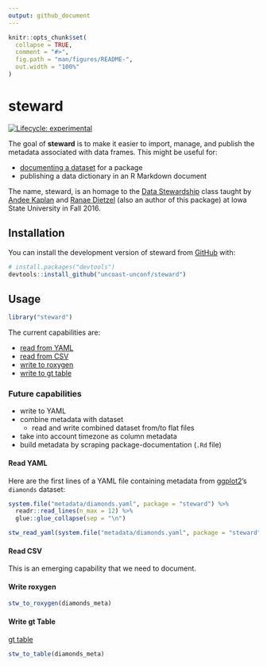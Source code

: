 ```yaml
---
output: github_document
---
```


<!-- README.md is generated from README.Rmd. Please edit that file -->

```r
knitr::opts_chunk$set(
  collapse = TRUE,
  comment = "#>",
  fig.path = "man/figures/README-",
  out.width = "100%"
)
```

# steward

<!-- badges: start -->
[![Lifecycle: experimental](https://img.shields.io/badge/lifecycle-experimental-orange.svg)](https://www.tidyverse.org/lifecycle/#experimental)
<!-- badges: end -->

The goal of **steward** is to make it easier to import, manage, and publish the metadata associated with data frames. This might be useful for:

- [documenting a dataset](https://r-pkgs.org/data.html#documenting-data) for a package
- publishing a data dictionary in an R Markdown document

The name, steward, is an homage to the [Data Stewardship](http://agron590-isu.github.io/) class taught by [Andee Kaplan](https://github.com/andeek) and [Ranae Dietzel](https://github.com/ranae) (also an author of this package) at Iowa State University in Fall 2016.

## Installation

You can install the development version of steward from [GitHub](https://github.com/uncoast-unconf/steward) with:

```r
# install.packages("devtools")
devtools::install_github("uncoast-unconf/steward")
```

## Usage

```r
library("steward")
```

The current capabilities are:

- [read from YAML](#read-yaml) 
- [read from CSV](#read-csv) 
- [write to roxygen](#write-roxygen) 
- [write to gt table](#write-gt-table) 

### Future capabilities

- write to YAML
- combine metadata with dataset
  - read and write combined dataset from/to flat files
- take into account timezone as column metadata
- build metadata by scraping package-documentation (`.Rd` file)

#### Read YAML

Here are the first lines of a YAML file containing metadata from [ggplot2](http://ggplot2.tidyverse.org)'s `diamonds` dataset:

```r
system.file("metadata/diamonds.yaml", package = "steward") %>%
  readr::read_lines(n_max = 12) %>%
  glue::glue_collapse(sep = "\n")
```

```r
stw_read_yaml(system.file("metadata/diamonds.yaml", package = "steward"))
```

#### Read CSV

This is an emerging capability that we need to document.

#### Write roxygen

```r
stw_to_roxygen(diamonds_meta)
```

#### Write gt Table

[gt table](https://gt.rstudio.com)

```r
stw_to_table(diamonds_meta)
```









